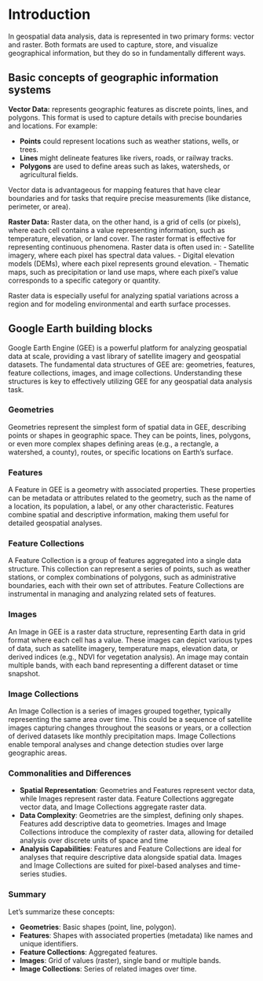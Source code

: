 # Introduction

In geospatial data analysis, data is represented in two primary forms: vector and raster. Both formats are used to capture, store, and visualize geographical information, but they do so in fundamentally different ways.

## Basic concepts of geographic information systems

**Vector Data:** represents geographic features as discrete points, lines, and polygons. This format is used to capture details with precise boundaries and locations. For example:

- **Points** could represent locations such as weather stations, wells, or trees.
- **Lines** might delineate features like rivers, roads, or railway tracks.
- **Polygons** are used to define areas such as lakes, watersheds, or agricultural fields.

Vector data is advantageous for mapping features that have clear boundaries and for tasks that require precise measurements (like distance, perimeter, or area).

**Raster Data:**
Raster data, on the other hand, is a grid of cells (or pixels), where each cell contains a value representing information, such as temperature, elevation, or land cover. The raster format is effective for representing continuous phenomena. Raster data is often used in:
- Satellite imagery, where each pixel has spectral data values.
- Digital elevation models (DEMs), where each pixel represents ground elevation.
- Thematic maps, such as precipitation or land use maps, where each pixel's value corresponds to a specific category or quantity.

Raster data is especially useful for analyzing spatial variations across a region and for modeling environmental and earth surface processes.


## Google Earth building blocks

Google Earth Engine (GEE) is a powerful platform for analyzing geospatial data at scale, providing a vast library of satellite imagery and geospatial datasets. The fundamental data structures of GEE are: geometries, features, feature collections, images, and image collections. Understanding these structures is key to effectively utilizing GEE for any geospatial data analysis task.

### Geometries
Geometries represent the simplest form of spatial data in GEE, describing points or shapes in geographic space. They can be points, lines, polygons, or even more complex shapes defining areas (e.g., a rectangle, a watershed, a county), routes, or specific locations on Earth's surface.

### Features
A Feature in GEE is a geometry with associated properties. These properties can be metadata or attributes related to the geometry, such as the name of a location, its population, a label, or any other characteristic. Features combine spatial and descriptive information, making them useful for detailed geospatial analyses.

### Feature Collections
A Feature Collection is a group of features aggregated into a single data structure. This collection can represent a series of points, such as weather stations, or complex combinations of polygons, such as administrative boundaries, each with their own set of attributes. Feature Collections are instrumental in managing and analyzing related sets of features.

### Images
An Image in GEE is a raster data structure, representing Earth data in grid format where each cell has a value. These images can depict various types of data, such as satellite imagery, temperature maps, elevation data, or derived indices (e.g., NDVI for vegetation analysis). An image may contain multiple bands, with each band representing a different dataset or time snapshot.

### Image Collections
An Image Collection is a series of images grouped together, typically representing the same area over time. This could be a sequence of satellite images capturing changes throughout the seasons or years, or a collection of derived datasets like monthly precipitation maps. Image Collections enable temporal analyses and change detection studies over large geographic areas.

### Commonalities and Differences
- **Spatial Representation**: Geometries and Features represent vector data, while Images represent raster data. Feature Collections aggregate vector data, and Image Collections aggregate raster data.
- **Data Complexity**: Geometries are the simplest, defining only shapes. Features add descriptive data to geometries. Images and Image Collections introduce the complexity of raster data, allowing for detailed analysis over discrete units of space and time
- **Analysis Capabilities**: Features and Feature Collections are ideal for analyses that require descriptive data alongside spatial data. Images and Image Collections are suited for pixel-based analyses and time-series studies.

### Summary
Let's summarize these concepts:

- **Geometries**: Basic shapes (point, line, polygon).
- **Features**: Shapes with associated properties (metadata) like names and unique identifiers.
- **Feature Collections**: Aggregated features.
- **Images**: Grid of values (raster), single band or multiple bands.
- **Image Collections**: Series of related images over time.